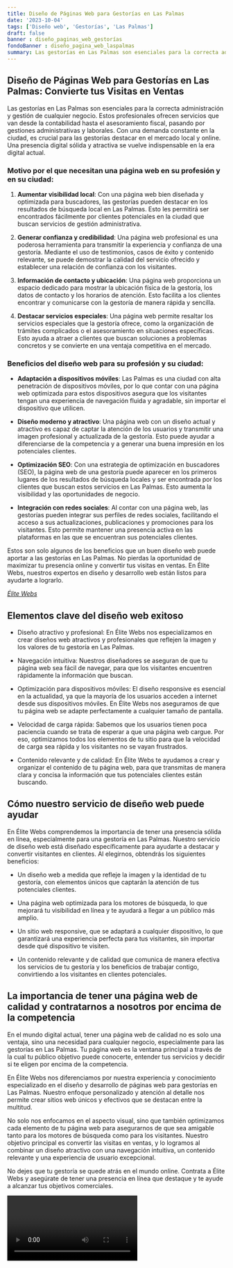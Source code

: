 ```yaml
---
title: Diseño de Páginas Web para Gestorías en Las Palmas
date: '2023-10-04'
tags: ['Diseño web', 'Gestorías', 'Las Palmas']
draft: false
banner : diseño_paginas_web_gestorías
fondoBanner : diseño_pagina_web_laspalmas
summary: Las gestorías en Las Palmas son esenciales para la correcta administración y gestión de cualquier negocio. Estos profesionales ofrecen servicios que van desde la contabilidad hasta el asesoramiento fiscal, pasando por gestiones administrativas y laborales. Con una demanda constante en la ciudad, es crucial para las gestorías destacar en el mercado local y online. Una presencia digital sólida y atractiva se vuelve indispensable en la era digital actual.
---
```


## **Diseño de Páginas Web para Gestorías en Las Palmas: Convierte tus Visitas en Ventas**

Las gestorías en Las Palmas son esenciales para la correcta administración y gestión de cualquier negocio. Estos profesionales ofrecen servicios que van desde la contabilidad hasta el asesoramiento fiscal, pasando por gestiones administrativas y laborales. Con una demanda constante en la ciudad, es crucial para las gestorías destacar en el mercado local y online. Una presencia digital sólida y atractiva se vuelve indispensable en la era digital actual.

### Motivo por el que necesitan una página web en su profesión y en su ciudad:

1. **Aumentar visibilidad local**: Con una página web bien diseñada y optimizada para buscadores, las gestorías pueden destacar en los resultados de búsqueda local en Las Palmas. Esto les permitirá ser encontrados fácilmente por clientes potenciales en la ciudad que buscan servicios de gestión administrativa.

2. **Generar confianza y credibilidad**: Una página web profesional es una poderosa herramienta para transmitir la experiencia y confianza de una gestoría. Mediante el uso de testimonios, casos de éxito y contenido relevante, se puede demostrar la calidad del servicio ofrecido y establecer una relación de confianza con los visitantes.

3. **Información de contacto y ubicación**: Una página web proporciona un espacio dedicado para mostrar la ubicación física de la gestoría, los datos de contacto y los horarios de atención. Esto facilita a los clientes encontrar y comunicarse con la gestoría de manera rápida y sencilla.

4. **Destacar servicios especiales**: Una página web permite resaltar los servicios especiales que la gestoría ofrece, como la organización de trámites complicados o el asesoramiento en situaciones específicas. Esto ayuda a atraer a clientes que buscan soluciones a problemas concretos y se convierte en una ventaja competitiva en el mercado.

### Beneficios del diseño web para su profesión y su ciudad:

- **Adaptación a dispositivos móviles**: Las Palmas es una ciudad con alta penetración de dispositivos móviles, por lo que contar con una página web optimizada para estos dispositivos asegura que los visitantes tengan una experiencia de navegación fluida y agradable, sin importar el dispositivo que utilicen.

- **Diseño moderno y atractivo**: Una página web con un diseño actual y atractivo es capaz de captar la atención de los usuarios y transmitir una imagen profesional y actualizada de la gestoría. Esto puede ayudar a diferenciarse de la competencia y a generar una buena impresión en los potenciales clientes.

- **Optimización SEO**: Con una estrategia de optimización en buscadores (SEO), la página web de una gestoría puede aparecer en los primeros lugares de los resultados de búsqueda locales y ser encontrada por los clientes que buscan estos servicios en Las Palmas. Esto aumenta la visibilidad y las oportunidades de negocio.

- **Integración con redes sociales**: Al contar con una página web, las gestorías pueden integrar sus perfiles de redes sociales, facilitando el acceso a sus actualizaciones, publicaciones y promociones para los visitantes. Esto permite mantener una presencia activa en las plataformas en las que se encuentran sus potenciales clientes.

Estos son solo algunos de los beneficios que un buen diseño web puede aportar a las gestorías en Las Palmas. No pierdas la oportunidad de maximizar tu presencia online y convertir tus visitas en ventas. En Élite Webs, nuestros expertos en diseño y desarrollo web están listos para ayudarte a lograrlo.

*[Élite Webs](https://www.elitewebs.es/)*

<GifSeo />

<Cta />

## Elementos clave del diseño web exitoso

- Diseño atractivo y profesional: En Élite Webs nos especializamos en crear diseños web atractivos y profesionales que reflejen la imagen y los valores de tu gestoría en Las Palmas.

- Navegación intuitiva: Nuestros diseñadores se aseguran de que tu página web sea fácil de navegar, para que los visitantes encuentren rápidamente la información que buscan.

- Optimización para dispositivos móviles: El diseño responsive es esencial en la actualidad, ya que la mayoría de los usuarios acceden a internet desde sus dispositivos móviles. En Élite Webs nos aseguramos de que tu página web se adapte perfectamente a cualquier tamaño de pantalla.

- Velocidad de carga rápida: Sabemos que los usuarios tienen poca paciencia cuando se trata de esperar a que una página web cargue. Por eso, optimizamos todos los elementos de tu sitio para que la velocidad de carga sea rápida y los visitantes no se vayan frustrados.

- Contenido relevante y de calidad: En Élite Webs te ayudamos a crear y organizar el contenido de tu página web, para que transmitas de manera clara y concisa la información que tus potenciales clientes están buscando.

## Cómo nuestro servicio de diseño web puede ayudar

En Élite Webs comprendemos la importancia de tener una presencia sólida en línea, especialmente para una gestoría en Las Palmas. Nuestro servicio de diseño web está diseñado específicamente para ayudarte a destacar y convertir visitantes en clientes. Al elegirnos, obtendrás los siguientes beneficios:

- Un diseño web a medida que refleje la imagen y la identidad de tu gestoría, con elementos únicos que captarán la atención de tus potenciales clientes.

- Una página web optimizada para los motores de búsqueda, lo que mejorará tu visibilidad en línea y te ayudará a llegar a un público más amplio.

- Un sitio web responsive, que se adaptará a cualquier dispositivo, lo que garantizará una experiencia perfecta para tus visitantes, sin importar desde qué dispositivo te visiten.

- Un contenido relevante y de calidad que comunica de manera efectiva los servicios de tu gestoría y los beneficios de trabajar contigo, convirtiendo a los visitantes en clientes potenciales.

## La importancia de tener una página web de calidad y contratarnos a nosotros por encima de la competencia

En el mundo digital actual, tener una página web de calidad no es solo una ventaja, sino una necesidad para cualquier negocio, especialmente para las gestorías en Las Palmas. Tu página web es la ventana principal a través de la cual tu público objetivo puede conocerte, entender tus servicios y decidir si te eligen por encima de la competencia.

En Élite Webs nos diferenciamos por nuestra experiencia y conocimiento especializado en el diseño y desarrollo de páginas web para gestorías en Las Palmas. Nuestro enfoque personalizado y atención al detalle nos permite crear sitios web únicos y efectivos que se destacan entre la multitud.

No solo nos enfocamos en el aspecto visual, sino que también optimizamos cada elemento de tu página web para asegurarnos de que sea amigable tanto para los motores de búsqueda como para los visitantes. Nuestro objetivo principal es convertir las visitas en ventas, y lo logramos al combinar un diseño atractivo con una navegación intuitiva, un contenido relevante y una experiencia de usuario excepcional.

No dejes que tu gestoría se quede atrás en el mundo online. Contrata a Élite Webs y asegúrate de tener una presencia en línea que destaque y te ayude a alcanzar tus objetivos comerciales.

<Video />

<CtaBot job='Gestorías' city='Las Palmas'/>

<Gmaps query='Las Palmas+españa+maps' />